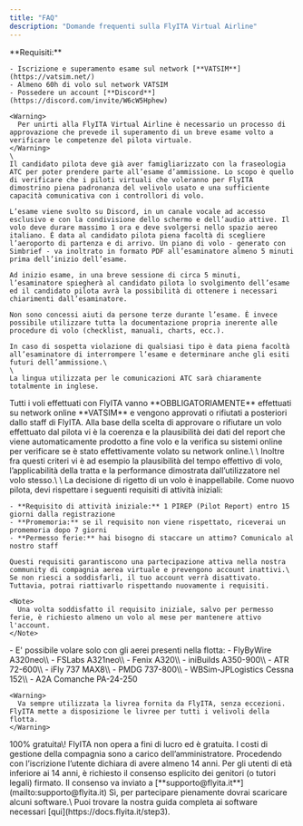 ```yaml
---
title: "FAQ"
description: "Domande frequenti sulla FlyITA Virtual Airline"
---
```


<AccordionGroup>
  <Accordion title="Ci sono dei requisiti per entrare nella compagnia?" icon="ballot-check">
    **Requisiti:**

    - Iscrizione e superamento esame sul network [**VATSIM**](https://vatsim.net/)
    - Almeno 60h di volo sul network VATSIM
    - Possedere un account [**Discord**](https://discord.com/invite/W6cW5Hphew)

    <Warning>
      Per unirti alla FlyITA Virtual Airline è necessario un processo di approvazione che prevede il superamento di un breve esame volto a verificare le competenze del pilota virtuale.
    </Warning>
    \
    Il candidato pilota deve già aver famigliarizzato con la fraseologia ATC per poter prendere parte all’esame d’ammissione. Lo scopo è quello di verificare che i piloti virtuali che voleranno per FlyITA dimostrino piena padronanza del velivolo usato e una sufficiente capacità comunicativa con i controllori di volo. 

    L’esame viene svolto su Discord, in un canale vocale ad accesso esclusivo e con la condivisione dello schermo e dell’audio attive. Il volo deve durare massimo 1 ora e deve svolgersi nello spazio aereo italiano. È data al candidato pilota piena facoltà di scegliere l’aeroporto di partenza e di arrivo. Un piano di volo - generato con Simbrief - va inoltrato in formato PDF all’esaminatore almeno 5 minuti prima dell’inizio dell’esame. 

    Ad inizio esame, in una breve sessione di circa 5 minuti, l’esaminatore spiegherà al candidato pilota lo svolgimento dell’esame ed il candidato pilota avrà la possibilità di ottenere i necessari chiarimenti dall’esaminatore. 

    Non sono concessi aiuti da persone terze durante l’esame. È invece possibile utilizzare tutta la documentazione propria inerente alle procedure di volo (checklist, manuali, charts, ecc.). 

    In caso di sospetta violazione di qualsiasi tipo è data piena facoltà all’esaminatore di interrompere l’esame e determinare anche gli esiti futuri dell’ammissione.\
    \
    La lingua utilizzata per le comunicazioni ATC sarà chiaramente totalmente in inglese.
  </Accordion>
  <Accordion title="Devo volare necessariamente su VATSIM" icon="calendar-clock">
    <Warning>
      Tutti i voli effettuati con FlyITA vanno **OBBLIGATORIAMENTE** effettuati su network online **VATSIM** e vengono approvati o rifiutati a posteriori dallo staff di FlyITA.
    </Warning>
    Alla base della scelta di approvare o rifiutare un volo effettuato dal pilota vi è la coerenza e la plausibilità dei dati del report che viene automaticamente prodotto a fine volo e la verifica su sistemi online per verificare se è stato effettivamente volato su network online.\
    \
    Inoltre fra questi criteri vi è ad esempio la plausibilità del tempo effettivo di volo, l’applicabilità della tratta e la performance dimostrata dall’utilizzatore nel volo stesso.\
    \
    La decisione di rigetto di un volo è inappellabile.
  </Accordion>
  <Accordion title="Devo rispettare dei requisiti di attività per mantenere attivo il mio account?" icon="star-of-life">
    Come nuovo pilota, devi rispettare i seguenti requisiti di attività iniziali:

    - **Requisito di attività iniziale:** 1 PIREP (Pilot Report) entro 15 giorni dalla registrazione
    - **Promemoria:** se il requisito non viene rispettato, riceverai un promemoria dopo 7 giorni
    - **Permesso ferie:** hai bisogno di staccare un attimo? Comunicalo al nostro staff

    Questi requisiti garantiscono una partecipazione attiva nella nostra community di compagnia aerea virtuale e prevengono account inattivi.\
    Se non riesci a soddisfarli, il tuo account verrà disattivato. Tuttavia, potrai riattivarlo rispettando nuovamente i requisiti.

    <Note>
      Una volta soddisfatto il requisito iniziale, salvo per permesso ferie, è richiesto almeno un volo al mese per mantenere attivo l'account.
    </Note>
  </Accordion>
  <Accordion title="Posso volare con qualsiasi aereo e livrea?" icon="plane">
    - E' possibile volare solo con gli aerei presenti nella flotta:
      - FlyByWire A320neo\\
      - FSLabs A321neo\\
      - Fenix A320\\
      - iniBuilds A350-900\\
      - ATR 72-600\\
      - iFly 737 MAX8\\
      - PMDG 737-800\\
      - WBSim-JPLogistics Cessna 152\\
      - A2A Comanche PA-24-250

    <Warning>
      Va sempre utilizzata la livrea fornita da FlyITA, senza eccezioni. FlyITA mette a disposizione le livree per tutti i velivoli della flotta.
    </Warning>
  </Accordion>
  <Accordion title="E' gratuito unirsi alla FlyITA Virtual Airline?" icon="circle-euro">
    100% gratuita\! FlyITA non opera a fini di lucro ed è gratuita. I costi di gestione della compagnia sono a carico dell’amministratore.
  </Accordion>
  <Accordion title="E' richiesta un'età minima per iscriversi alla compagnia?" icon="baby-carriage">
    Procedendo con l’iscrizione l’utente dichiara di avere almeno 14 anni. Per gli utenti di età inferiore ai 14 anni, è richiesto il consenso esplicito dei genitori (o tutori legali) firmato. Il consenso va inviato a [**supporto@flyita.it**](mailto:supporto@flyita.it)
  </Accordion>
  <Accordion title="Devo scaricare qualche software?" icon="download">
    Sì, per partecipare pienamente dovrai scaricare alcuni software.\
    Puoi trovare la nostra guida completa ai software necessari [qui](https://docs.flyita.it/step3).
  </Accordion>
</AccordionGroup>